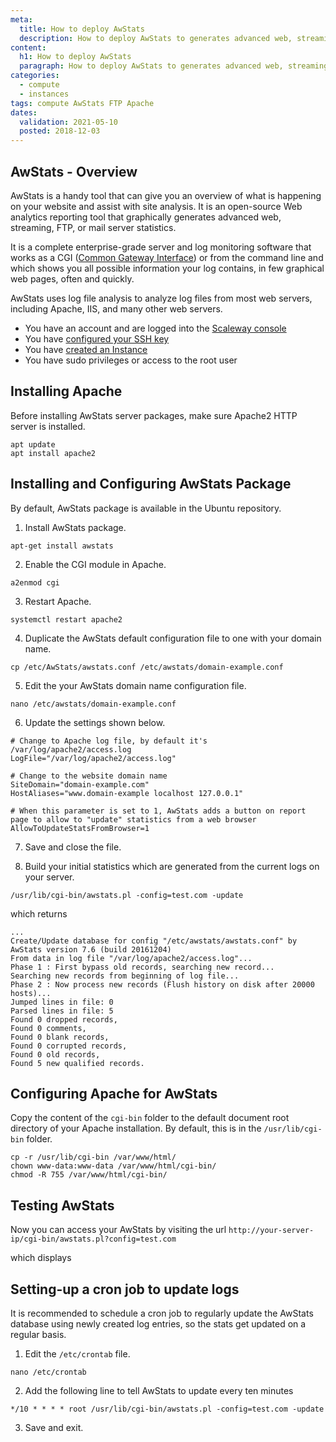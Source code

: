 ```yaml
---
meta:
  title: How to deploy AwStats
  description: How to deploy AwStats to generates advanced web, streaming, FTP or mail server statistics graphically.
content:
  h1: How to deploy AwStats
  paragraph: How to deploy AwStats to generates advanced web, streaming, FTP or mail server statistics graphically.
categories:
  - compute
  - instances
tags: compute AwStats FTP Apache 
dates:
  validation: 2021-05-10
  posted: 2018-12-03
---
```


## AwStats - Overview

AwStats is a handy tool that can give you an overview of what is happening on your website and assist with site analysis. It is an open-source Web analytics reporting tool that graphically generates advanced web, streaming, FTP, or mail server statistics.

It is a complete enterprise-grade server and log monitoring software that works as a CGI ([Common Gateway Interface](https://en.wikipedia.org/wiki/Common_Gateway_Interface)) or from the command line and which shows you all possible information your log contains, in few graphical web pages, often and quickly.

AwStats uses log file analysis to analyze log files from most web servers, including Apache, IIS, and many other web servers.

<Message type="requirement">

- You have an account and are logged into the [Scaleway console](https://console.scaleway.com)
- You have [configured your SSH key](/console/my-project/how-to/create-ssh-key)
- You have [created an Instance](/compute/instances/how-to/create-an-instance/)
- You have sudo privileges or access to the root user

</Message>

## Installing Apache

Before installing AwStats server packages, make sure Apache2 HTTP server is installed.

  ```
  apt update
  apt install apache2
  ```

## Installing and Configuring AwStats Package

By default, AwStats package is available in the Ubuntu repository.

1. Install AwStats package.

  ```
  apt-get install awstats
  ```

2. Enable the CGI module in Apache.

  ```
  a2enmod cgi
  ```

3. Restart Apache.

  ```
  systemctl restart apache2
  ```

4. Duplicate the AwStats default configuration file to one with your domain name.

  ```
  cp /etc/AwStats/awstats.conf /etc/awstats/domain-example.conf
  ```

5. Edit the your AwStats domain name configuration file.

  ```
  nano /etc/awstats/domain-example.conf
  ```

6. Update the settings shown below.

  ```
  # Change to Apache log file, by default it's /var/log/apache2/access.log
  LogFile="/var/log/apache2/access.log"

  # Change to the website domain name
  SiteDomain="domain-example.com"
  HostAliases="www.domain-example localhost 127.0.0.1"

  # When this parameter is set to 1, AwStats adds a button on report page to allow to "update" statistics from a web browser
  AllowToUpdateStatsFromBrowser=1
  ```

7. Save and close the file.

8. Build your initial statistics which are generated from the current logs on your server.

  ```
  /usr/lib/cgi-bin/awstats.pl -config=test.com -update
  ```

  which returns

  ```
  ...
  Create/Update database for config "/etc/awstats/awstats.conf" by AwStats version 7.6 (build 20161204)
  From data in log file "/var/log/apache2/access.log"...
  Phase 1 : First bypass old records, searching new record...
  Searching new records from beginning of log file...
  Phase 2 : Now process new records (Flush history on disk after 20000 hosts)...
  Jumped lines in file: 0
  Parsed lines in file: 5
  Found 0 dropped records,
  Found 0 comments,
  Found 0 blank records,
  Found 0 corrupted records,
  Found 0 old records,
  Found 5 new qualified records.
  ```

## Configuring Apache for AwStats

Copy the content of the `cgi-bin` folder to the default document root directory of your Apache installation. By default, this is in the `/usr/lib/cgi-bin` folder.

```
cp -r /usr/lib/cgi-bin /var/www/html/
chown www-data:www-data /var/www/html/cgi-bin/
chmod -R 755 /var/www/html/cgi-bin/
```

## Testing AwStats

Now you can access your AwStats by visiting the url `http://your-server-ip/cgi-bin/awstats.pl?config=test.com`

which displays

<Lightbox src="scaleway-awstats_homepage.png" alt="" />

## Setting-up a cron job to update logs

It is recommended to schedule a cron job to regularly update the AwStats database using newly created log entries, so the stats get updated on a regular basis.

1. Edit the `/etc/crontab` file.

  ```
  nano /etc/crontab
  ```

2. Add the following line to tell AwStats to update every ten minutes

  ```
  */10 * * * * root /usr/lib/cgi-bin/awstats.pl -config=test.com -update
  ```

3. Save and exit.
